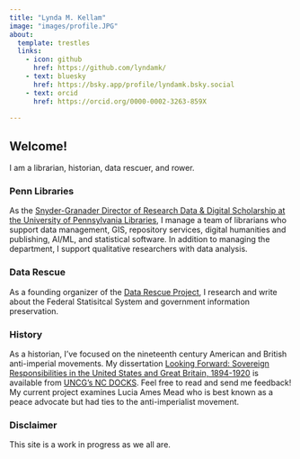 ```yaml
---
title: "Lynda M. Kellam"
image: "images/profile.JPG"
about: 
  template: trestles
  links: 
    - icon: github
      href: https://github.com/lyndamk/
    - text: bluesky
      href: https://bsky.app/profile/lyndamk.bsky.social
    - text: orcid
      href: https://orcid.org/0000-0002-3263-859X
      
---
```


## Welcome!

I am a librarian, historian, data rescuer, and rower.

### Penn Libraries
As the [Snyder-Granader Director of Research Data & Digital Scholarship at the University of Pennsylvania Libraries](https://www.library.upenn.edu/rdds), I manage a team of librarians who support data management, GIS, repository services, digital humanities and publishing, AI/ML, and statistical software. In addition to managing the department, I support qualitative researchers with data analysis. 

### Data Rescue
As a founding organizer of the [Data Rescue Project](https://www.datarescueproject.org), I research and write about the Federal Statisitcal System and government information preservation. 

### History
As a historian, I've focused on the nineteenth century American and British anti-imperial movements. My dissertation [Looking Forward: Sovereign Responsibilities in the United States and Great Britain, 1894-1920](https://libres.uncg.edu/ir/uncg/listing.aspx?id=46651) is available from [UNCG's NC DOCKS](https://libres.uncg.edu/ir/uncg/). Feel free to read and send me feedback! My current project examines Lucia Ames Mead who is best known as a peace advocate but had ties to the anti-imperialist movement. 

### Disclaimer
This site is a work in progress as we all are.